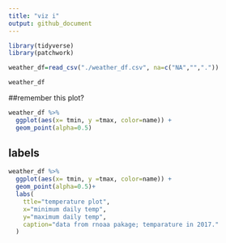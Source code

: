 ```yaml
---
title: "viz i"
output: github_document
---
```


```r
library(tidyverse)
library(patchwork)
```

```r
weather_df=read_csv("./weather_df.csv", na=c("NA","","."))

weather_df
```

##remember this plot?
```r
weather_df %>% 
  ggplot(aes(x= tmin, y =tmax, color=name)) +
  geom_point(alpha=0.5)
```

## labels
```r
weather_df %>% 
  ggplot(aes(x= tmin, y =tmax, color=name)) +
  geom_point(alpha=0.5)+
  labs(
    ttle="temperature plot",
    x="minimum daily temp",
    y="maximum daily temp",
    caption="data from rnoaa pakage; temparature in 2017."
  )
```

